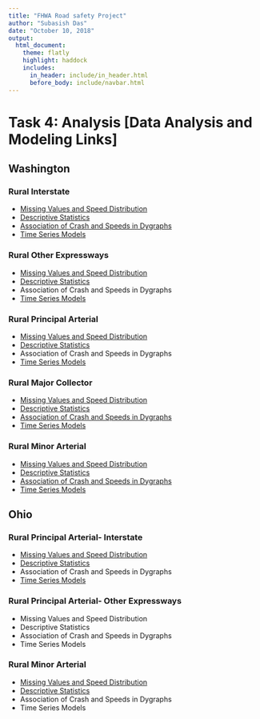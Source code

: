 ```yaml
---
title: "FHWA Road safety Project"
author: "Subasish Das"
date: "October 10, 2018"
output:
  html_document:
    theme: flatly
    highlight: haddock
    includes:
      in_header: include/in_header.html
      before_body: include/navbar.html
---
```


# Task 4: Analysis [Data Analysis and Modeling Links]
## **Washington**
### Rural Interstate
* [Missing Values and Speed Distribution](https://subasish.github.io/pages/FHWA_Rural_Speed_T4_1/htmls/WA_RI_1.html)
* [Descriptive Statistics](https://subasish.github.io/pages/FHWA_Rural_Speed_T4_1/htmls/WA_RI_1desSTAT_save.html)
* [Association of Crash and Speeds in Dygraphs](https://subasish.github.io/pages/FHWA_Rural_Speed_T4_1/htmls/WA_RI_dygraphs1.html)
* [Time Series Models](https://subasish.github.io/pages/FHWA_Rural_Speed_T4_1/htmls/WA_RI_daily_ARIMA.html)

### Rural Other Expressways
* [Missing Values and Speed Distribution](https://subasish.github.io/pages/FHWA_Rural_Speed_T4_1/htmls/WA_OE_1.html)
* [Descriptive Statistics](https://subasish.github.io/pages/FHWA_Rural_Speed_T4_1/htmls/WA_OE_desSTAT_save.html)
* Association of Crash and Speeds in Dygraphs
* [Time Series Models](https://subasish.github.io/pages/FHWA_Rural_Speed_T4_1/htmls/WA_OE_daily_ARIMA.html)


### Rural Principal Arterial
* [Missing Values and Speed Distribution](https://subasish.github.io/pages/FHWA_Rural_Speed_T4_1/htmls/WA_PA_1.html)
* [Descriptive Statistics](https://subasish.github.io/pages/FHWA_Rural_Speed_T4_1/htmls/WA_PA_desSTAT_save.html)
* Association of Crash and Speeds in Dygraphs
* [Time Series Models](https://subasish.github.io/pages/FHWA_Rural_Speed_T4_1/htmls/WA_PA_daily_ARIMA.html)

### Rural Major Collector
* [Missing Values and Speed Distribution](https://subasish.github.io/pages/FHWA_Rural_Speed_T4_1/htmls/WA_MC_1.html)
* [Descriptive Statistics](https://subasish.github.io/pages/FHWA_Rural_Speed_T4_1/htmls/WA_MC_desSTAT_save.html)
* [Association of Crash and Speeds in Dygraphs](https://subasish.github.io/pages/FHWA_Rural_Speed_T4_1/htmls/WA_MC_dygraphs.html)
* [Time Series Models](https://subasish.github.io/pages/FHWA_Rural_Speed_T4_1/htmls/WA_MC_daily_ARIMA.html)

### Rural Minor Arterial
* [Missing Values and Speed Distribution](https://subasish.github.io/pages/FHWA_Rural_Speed_T4_1/htmls/WA_MA_1.html)
* [Descriptive Statistics](https://subasish.github.io/pages/FHWA_Rural_Speed_T4_1/htmls/WA_MA_desSTAT_save.html)
* [Association of Crash and Speeds in Dygraphs](https://subasish.github.io/pages/FHWA_Rural_Speed_T4_1/htmls/WA_MA_dygraphs.html)
* [Time Series Models](https://subasish.github.io/pages/FHWA_Rural_Speed_T4_1/htmls/WA_MA_daily_ARIMA.html)



## **Ohio**
### Rural Principal Arterial- Interstate
* [Missing Values and Speed Distribution](https://subasish.github.io/pages/FHWA_Rural_Speed_T4_1/htmls/OH_PAI_1.html)
* [Descriptive Statistics](https://subasish.github.io/pages/FHWA_Rural_Speed_T4_1/htmls/OH_PAI_desSTAT_save.html)
* Association of Crash and Speeds in Dygraphs
* [Time Series Models](https://subasish.github.io/pages/FHWA_Rural_Speed_T4_1/htmls/OH_PAI_daily_ARIMA.html)

### Rural Principal Arterial- Other Expressways
* Missing Values and Speed Distribution
* Descriptive Statistics
* Association of Crash and Speeds in Dygraphs
* Time Series Models

### Rural Minor Arterial
* [Missing Values and Speed Distribution](https://subasish.github.io/pages/FHWA_Rural_Speed_T4_1/htmls/OH_MA_1.html)
* [Descriptive Statistics](https://subasish.github.io/pages/FHWA_Rural_Speed_T4_1/htmls/OH_MA_desSTAT_save.html)
* Association of Crash and Speeds in Dygraphs
* Time Series Models